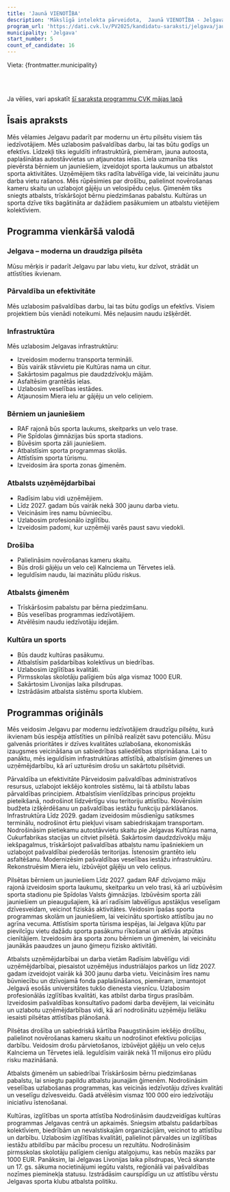 ```yaml
---
title: 'Jaunā VIENOTĪBA'
description: 'Mākslīgā intelekta pārveidota,  Jaunā VIENOTĪBA - Jelgava programma vienkāršā valodā'
program_url: 'https://dati.cvk.lv/PV2025/kandidatu-saraksti/jelgava/jauna-vienotiba'
municipality: 'Jelgava'
start_number: 5
count_of_candidate: 16
---
```



Vieta: {frontmatter.municipality}<br/>

<Badge text="Infrastruktūras attīstība" variant="note" size="small" /> <Badge text="Atbalsts ģimenēm" variant="note" size="small" /> <Badge text="Uzņēmējdarbības veicināšana" variant="note" size="small" /> <Badge text="Drošības uzlabošana" variant="note" size="small" /> <Badge text="Kultūras un sporta attīstība" variant="note" size="small" />

<br/><br/> 

<Card title='Šis ir mākslīga intelekta ģenerēts apraksts' icon='starlight'>
    Ja vēlies, vari apskatīt <a href={frontmatter.program_url} target='_blank'>šī saraksta programmu CVK mājas lapā</a>
    </Card>

## Īsais apraksts

Mēs vēlamies Jelgavu padarīt par modernu un ērtu pilsētu visiem tās iedzīvotājiem. Mēs uzlabosim pašvaldības darbu, lai tas būtu godīgs un efektīvs. Līdzekļi tiks ieguldīti infrastruktūrā, piemēram, jauna autoosta, paplašinātas autostāvvietas un atjaunotas ielas. Liela uzmanība tiks pievērsta bērniem un jauniešiem, izveidojot sporta laukumus un atbalstot sporta aktivitātes. Uzņēmējiem tiks radīta labvēlīga vide, lai veicinātu jaunu darba vietu rašanos. Mēs rūpēsimies par drošību, palielinot novērošanas kameru skaitu un uzlabojot gājēju un velosipēdu ceļus. Ģimenēm tiks sniegts atbalsts, trīskāršojot bērnu piedzimšanas pabalstu. Kultūras un sporta dzīve tiks bagātināta ar dažādiem pasākumiem un atbalstu vietējiem kolektīviem.

## Programma vienkāršā valodā

### Jelgava – moderna un draudzīga pilsēta

Mūsu mērķis ir padarīt Jelgavu par labu vietu, kur dzīvot, strādāt un attīstīties ikvienam.

### Pārvaldība un efektivitāte

Mēs uzlabosim pašvaldības darbu, lai tas būtu godīgs un efektīvs. Visiem projektiem būs vienādi noteikumi. Mēs neļausim naudu izšķērdēt.

### Infrastruktūra

Mēs uzlabosim Jelgavas infrastruktūru:
*   Izveidosim modernu transporta termināli.
*   Būs vairāk stāvvietu pie Kultūras nama un citur.
*   Sakārtosim pagalmus pie daudzdzīvokļu mājām.
*   Asfaltēsim grantētās ielas.
*   Uzlabosim veselības iestādes.
*   Atjaunosim Miera ielu ar gājēju un velo celiņiem.

### Bērniem un jauniešiem

*   RAF rajonā būs sporta laukums, skeitparks un velo trase.
*   Pie Spīdolas ģimnāzijas būs sporta stadions.
*   Būvēsim sporta zāli jauniešiem.
*   Atbalstīsim sporta programmas skolās.
*   Attīstīsim sporta tūrismu.
*   Izveidosim āra sporta zonas ģimenēm.

### Atbalsts uzņēmējdarbībai

*   Radīsim labu vidi uzņēmējiem.
*   Līdz 2027. gadam būs vairāk nekā 300 jaunu darba vietu.
*   Veicināsim īres namu būvniecību.
*   Uzlabosim profesionālo izglītību.
*   Izveidosim padomi, kur uzņēmēji varēs paust savu viedokli.

### Drošība

*   Palielināsim novērošanas kameru skaitu.
*   Būs droši gājēju un velo ceļi Kalnciema un Tērvetes ielā.
*   Ieguldīsim naudu, lai mazinātu plūdu riskus.

### Atbalsts ģimenēm

*   Trīskāršosim pabalstu par bērna piedzimšanu.
*   Būs veselības programmas iedzīvotājiem.
*   Atvēlēsim naudu iedzīvotāju idejām.

### Kultūra un sports

*   Būs daudz kultūras pasākumu.
*   Atbalstīsim pašdarbības kolektīvus un biedrības.
*   Uzlabosim izglītības kvalitāti.
*   Pirmsskolas skolotāju palīgiem būs alga vismaz 1000 EUR.
*   Sakārtosim Livonijas laika pilsdrupas.
*   Izstrādāsim atbalsta sistēmu sporta klubiem.

## Programmas oriģināls

Mēs veidosim Jelgavu par modernu iedzīvotājiem draudzīgu pilsētu, kurā ikvienam būs iespēja attīstīties un pilnībā realizēt savu potenciālu. Mūsu galvenās prioritātes ir dzīves kvalitātes uzlabošana, ekonomiskās izaugsmes veicināšana un sabiedrības saliedētības stiprināšana. Lai to panāktu, mēs ieguldīsim infrastruktūras attīstībā, atbalstīsim ģimenes un uzņēmējdarbību, kā arī uzturēsim drošu un sakārtotu pilsētvidi.

Pārvaldība un efektivitāte
Pārveidosim pašvaldības administratīvos resursus, uzlabojot iekšējo kontroles sistēmu, lai tā atbilstu labas pārvaldības principiem.
Atbalstīsim vienlīdzības principus projektu pieteikšanā, nodrošinot līdzvērtīgu visu teritoriju attīstību.
Novērsīsim budžeta izšķērdēšanu un pašvaldības iestāžu funkciju pārklāšanos.
Infrastruktūra
Līdz 2029. gadam izveidosim mūsdienīgu satiksmes terminālu, nodrošinot ērtu piekļuvi visam sabiedriskajam transportam.
Nodrošināsim pietiekamu autostāvvietu skaitu pie Jelgavas Kultūras nama, Cukurfabrikas stacijas un citviet pilsētā.
Sakārtosim daudzdzīvokļu māju iekšpagalmus, trīskāršojot pašvaldības atbalstu namu īpašniekiem un uzlabojot pašvaldībai piederošās teritorijas.
Īstenosim grantēto ielu asfaltēšanu.
Modernizēsim pašvaldības veselības iestāžu infrastruktūru.
Rekonstruēsim Miera ielu, izbūvējot gājēju un velo celiņus.

Pilsētas bērniem un jauniešiem
Līdz 2027. gadam RAF dzīvojamo māju rajonā izveidosim sporta laukumu, skeitparku un velo trasi, kā arī uzbūvēsim sporta stadionu pie Spīdolas Valsts ģimnāzijas.
Izbūvēsim sporta zāli jauniešiem un pieaugušajiem, kā arī radīsim labvēlīgus apstākļus veselīgam dzīvesveidam, veicinot fiziskās aktivitātes.
Veidosim īpašas sporta programmas skolām un jauniešiem, lai veicinātu sportisko attīstību jau no agrīna vecuma.
Attīstīsim sporta tūrisma iespējas, lai Jelgava kļūtu par pievilcīgu vietu dažādu sporta pasākumu rīkošanai un aktīvās atpūtas cienītājiem.
Izveidosim āra sporta zonu bērniem un ģimenēm, lai veicinātu jaunākās paaudzes un jauno ģimeņu fizisko aktivitāti.

Atbalsts uzņēmējdarbībai un darba vietām
Radīsim labvēlīgu vidi uzņēmējdarbībai, piesaistot uzņēmējus industriālajos parkos un līdz 2027. gadam izveidojot vairāk kā 300 jaunu darba vietu.
Veicināsim īres namu būvniecību un dzīvojamā fonda paplašināšanos, piemēram, izmantojot Jelgavā esošās universitātes tukšo dienesta viesnīcu.
Uzlabosim profesionālās izglītības kvalitāti, kas atbilst darba tirgus prasībām.
Izveidosim pašvaldības konsultatīvo padomi darba devējiem, lai veicinātu un uzlabotu uzņēmējdarbības vidi, kā arī nodrošinātu uzņēmēju lielāku iesaisti pilsētas attīstības plānošanā.

Pilsētas drošība un sabiedriskā kārtība
Paaugstināsim iekšējo drošību, palielinot novērošanas kameru skaitu un nodrošinot efektīvu policijas darbību.
Veidosim drošu pārvietošanos, izbūvējot gājēju un velo ceļus Kalnciema un Tērvetes ielā.
Ieguldīsim vairāk nekā 11 miljonus eiro plūdu risku mazināšanā.

Atbalsts ģimenēm un sabiedrībai
Trīskāršosim bērnu piedzimšanas pabalstu, lai sniegtu papildu atbalstu jaunajām ģimenēm.
Nodrošināsim veselības uzlabošanas programmas, kas veicinās iedzīvotāju dzīves kvalitāti un veselīgu dzīvesveidu.
Gadā atvēlēsim vismaz 100 000 eiro iedzīvotāju iniciatīvu īstenošanai.

Kultūras, izglītības un sporta attīstība
Nodrošināsim daudzveidīgas kultūras programmas Jelgavas centrā un apkaimēs.
Sniegsim atbalstu pašdarbības kolektīviem, biedrībām un nevalstiskajām organizācijām, veicinot to attīstību un darbību.
Uzlabosim izglītības kvalitāti, palielinot pārvaldes un izglītības iestāžu atbildību par mācību procesu un rezultātu.
Nodrošināsim pirmsskolas skolotāju palīgiem cienīgu atalgojumu, kas nebūs mazāks par 1000 EUR.
Panāksim, lai Jelgavas Livonijas laika pilsdrupas, Vecā skanste un 17. gs. sākuma nocietinājumi iegūtu valsts, reģionālā vai pašvaldības nozīmes pieminekļa statusu.
Izstrādāsim caurspīdīgu un uz attīstību vērstu Jelgavas sporta klubu atbalsta politiku.
